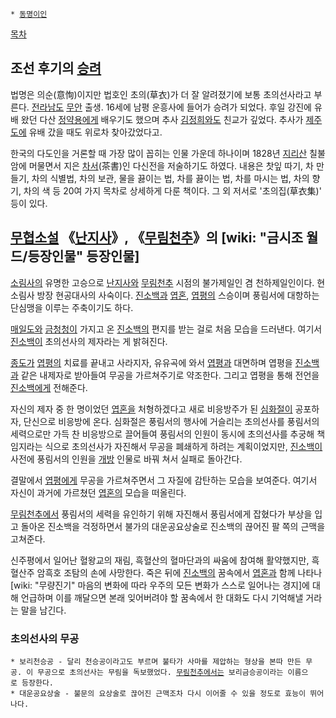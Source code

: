  * [[동명이인]]
[[목차]]
== 조선 후기의 [[승려]] ==
법명은 의순(意恂)이지만 법호인 초의(草衣)가 더 잘 알려졌기에 보통 초의선사라고 부른다. [[전라남도]] [[무안]] 출생. 16세에 남평 운흥사에 들어가 승려가 되었다. 후일 강진에 유배 왔던 다산 [[정약용]]에게 배우기도 했으며 추사 [[김정희]]와도 친교가 깊었다. 추사가 [[제주도]]에 유배 갔을 때도 위로차 찾아갔었다고. 

한국의 다도인을 거론할 때 가장 많이 꼽히는 인물 가운데 하나이며 1828년 [[지리산]] 칠불암에 머물면서 지은 [[차]]서(茶書)인 다신전을 저술하기도 하였다. 내용은 찻잎 따기, 차 만들기, 차의 식별법, 차의 보관, 물을 끓이는 법, 차를 끓이는 법, 차를 마시는 법, 차의 향기, 차의 색 등 20여 가지 목차로 상세하게 다룬 책이다. 그 외 저서로 '초의집(草衣集)' 등이 있다.

== [[무협소설]] 《[[난지사]]》, 《[[무림천추]]》의 [wiki: "금시조 월드/등장인물" 등장인물] ==
[[소림사]]의 유명한 고승으로 [[난지사]]와 [[무림천추]] 시점의 불가제일인 겸 천하제일인이다. 현 소림사 방장 현공대사의 사숙이다. [[진소백]]과 [[엽혼]], [[엽평]]의 스승이며 풍림서에 대항하는 단심맹을 이루는 주축이기도 하다.

[[매일도]]와 [[금청청]]이 가지고 온 [[진소백]]의 편지를 받는 걸로 처음 모습을 드러낸다. 여기서 [[진소백]]이 초의선사의 제자라는 게 밝혀진다.

[[종도]]가 [[엽평]]의 치료를 끝내고 사라지자, 유유곡에 와서 [[엽평]]과 대면하며 엽평을 [[진소백]]과 같은 내제자로 받아들여 무공을 가르쳐주기로 약조한다. 그리고 엽평을 통해 전언을 [[진소백]]에게 전해준다.

자신의 제자 중 한 명이었던 [[엽혼]]을 처형하겠다고 새로 비응방주가 된 [[심화절]]이 공포하자, 단신으로 비응방에 온다. 심화절은 풍림서의 행사에 거슬리는 초의선사를 풍림서의 세력으로만 가득 찬 비응방으로 끌어들여 풍림서의 인원이 동시에 초의선사를 추궁해 책임지라는 식으로 초의선사가 자진해서 무공을 폐쇄하게 하려는 계획이었지만, [[진소백]]이 사전에 풍림서의 인원을 [[개방]] 인물로 바꿔 쳐서 실패로 돌아간다.

결말에서 [[엽평]]에게 무공을 가르쳐주면서 그 자질에 감탄하는 모습을 보여준다. 여기서 자신이 과거에 가르쳤던 [[엽혼]]의 모습을 떠올린다.

[[무림천추]]에서 풍림서의 세력을 유인하기 위해 자진해서 풍림서에게 잡혔다가 부상을 입고 돌아온 진소백을 걱정하면서 불가의 대운공요상술로 진소백의 끊어진 팔 쪽의 근맥을 고쳐준다.

신주평에서 일어난 혈왕교의 재림, 흑혈산의 혈마단과의 싸움에 참여해 활약했지만, 흑혈산주 암흑호 조탐의 손에 사망한다. 죽은 뒤에 [[진소백]]의 꿈속에서 [[엽혼]]과 함께 나타나 [wiki: "무량진기" 마음의 변화에 따라 우주의 모든 변화가 스스로 일어나는 경지]에 대해 언급하며 이를 깨달으면 본래 잊어버려야 할 꿈속에서 한 대화도 다시 기억해낼 거라는 말을 남긴다.

=== 초의선사의 무공 ===
 * 보리천승공 - 달리 천승공이라고도 부르며 불타가 사마를 제압하는 형상을 본따 만든 무공. 이 무공으로 초의선사는 무림을 독보했었다. [[무림천추]]에서는 보리금승공이라는 이름으로 등장한다.
 * 대운공요상술 - 불문의 요상술로 끊어진 근맥조차 다시 이어줄 수 있을 정도로 효능이 뛰어나다.
